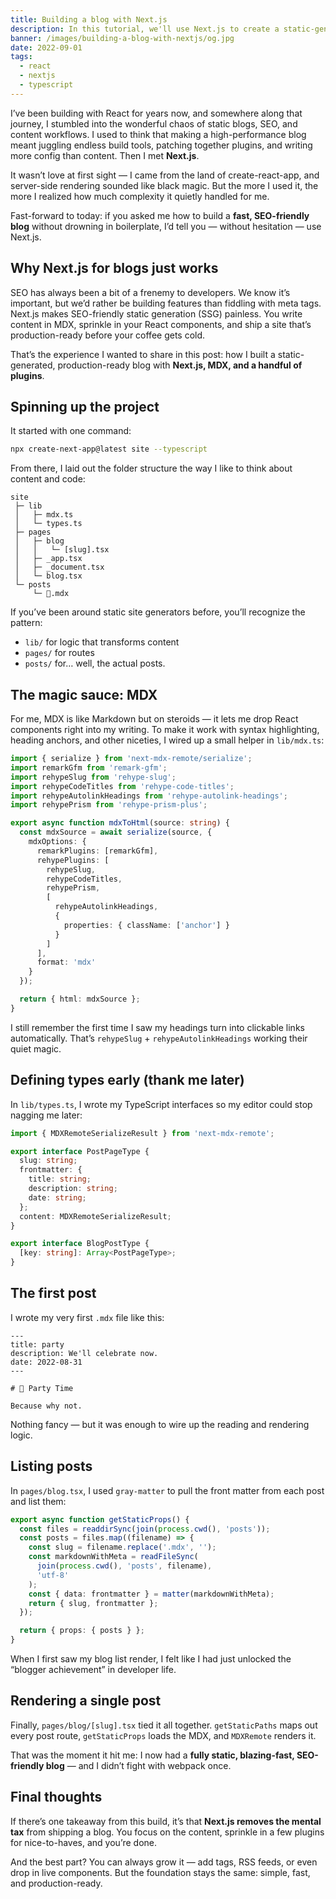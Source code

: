 ```yaml
---
title: Building a blog with Next.js
description: In this tutorial, we'll use Next.js to create a static-generated, production-ready blog. We'll go through the process of static site generation (SSG) and create a fantastic blog with strong SEO.
banner: /images/building-a-blog-with-nextjs/og.jpg
date: 2022-09-01
tags:
  - react
  - nextjs
  - typescript
---
```


I’ve been building with React for years now, and somewhere along that journey, I stumbled into the wonderful chaos of static blogs, SEO, and content workflows. I used to think that making a high-performance blog meant juggling endless build tools, patching together plugins, and writing more config than content. Then I met **Next.js**.

It wasn’t love at first sight — I came from the land of create-react-app, and server-side rendering sounded like black magic. But the more I used it, the more I realized how much complexity it quietly handled for me.

Fast-forward to today: if you asked me how to build a **fast, SEO-friendly blog** without drowning in boilerplate, I’d tell you — without hesitation — use Next.js.

## Why Next.js for blogs just works

SEO has always been a bit of a frenemy to developers. We know it’s important, but we’d rather be building features than fiddling with meta tags. Next.js makes SEO-friendly static generation (SSG) painless. You write content in MDX, sprinkle in your React components, and ship a site that’s production-ready before your coffee gets cold.

That’s the experience I wanted to share in this post: how I built a static-generated, production-ready blog with **Next.js, MDX, and a handful of plugins**.

## Spinning up the project

It started with one command:

```bash
npx create-next-app@latest site --typescript
```

From there, I laid out the folder structure the way I like to think about content and code:

```
site
 ├─ lib
 │   ├─ mdx.ts
 │   └─ types.ts
 ├─ pages
 │   ├─ blog
 │   │   └─ [slug].tsx
 │   ├─ _app.tsx
 │   ├─ _document.tsx
 │   └─ blog.tsx
 └─ posts
     └─ 🎉.mdx
```

If you’ve been around static site generators before, you’ll recognize the pattern:

- `lib/` for logic that transforms content
- `pages/` for routes
- `posts/` for… well, the actual posts.

## The magic sauce: MDX

For me, MDX is like Markdown but on steroids — it lets me drop React components right into my writing. To make it work with syntax highlighting, heading anchors, and other niceties, I wired up a small helper in `lib/mdx.ts`:

```ts
import { serialize } from 'next-mdx-remote/serialize';
import remarkGfm from 'remark-gfm';
import rehypeSlug from 'rehype-slug';
import rehypeCodeTitles from 'rehype-code-titles';
import rehypeAutolinkHeadings from 'rehype-autolink-headings';
import rehypePrism from 'rehype-prism-plus';

export async function mdxToHtml(source: string) {
  const mdxSource = await serialize(source, {
    mdxOptions: {
      remarkPlugins: [remarkGfm],
      rehypePlugins: [
        rehypeSlug,
        rehypeCodeTitles,
        rehypePrism,
        [
          rehypeAutolinkHeadings,
          {
            properties: { className: ['anchor'] }
          }
        ]
      ],
      format: 'mdx'
    }
  });

  return { html: mdxSource };
}
```

I still remember the first time I saw my headings turn into clickable links automatically. That’s `rehypeSlug` + `rehypeAutolinkHeadings` working their quiet magic.

## Defining types early (thank me later)

In `lib/types.ts`, I wrote my TypeScript interfaces so my editor could stop nagging me later:

```ts
import { MDXRemoteSerializeResult } from 'next-mdx-remote';

export interface PostPageType {
  slug: string;
  frontmatter: {
    title: string;
    description: string;
    date: string;
  };
  content: MDXRemoteSerializeResult;
}

export interface BlogPostType {
  [key: string]: Array<PostPageType>;
}
```

## The first post

I wrote my very first `.mdx` file like this:

```mdx
---
title: party
description: We'll celebrate now.
date: 2022-08-31
---

# 🎉 Party Time

Because why not.
```

Nothing fancy — but it was enough to wire up the reading and rendering logic.

## Listing posts

In `pages/blog.tsx`, I used `gray-matter` to pull the front matter from each post and list them:

```ts
export async function getStaticProps() {
  const files = readdirSync(join(process.cwd(), 'posts'));
  const posts = files.map((filename) => {
    const slug = filename.replace('.mdx', '');
    const markdownWithMeta = readFileSync(
      join(process.cwd(), 'posts', filename),
      'utf-8'
    );
    const { data: frontmatter } = matter(markdownWithMeta);
    return { slug, frontmatter };
  });

  return { props: { posts } };
}
```

When I first saw my blog list render, I felt like I had just unlocked the “blogger achievement” in developer life.

## Rendering a single post

Finally, `pages/blog/[slug].tsx` tied it all together. `getStaticPaths` maps out every post route, `getStaticProps` loads the MDX, and `MDXRemote` renders it.

That was the moment it hit me:
I now had a **fully static, blazing-fast, SEO-friendly blog** — and I didn’t fight with webpack once.

## Final thoughts

If there’s one takeaway from this build, it’s that **Next.js removes the mental tax** from shipping a blog. You focus on the content, sprinkle in a few plugins for nice-to-haves, and you’re done.

And the best part? You can always grow it — add tags, RSS feeds, or even drop in live components. But the foundation stays the same: simple, fast, and production-ready.
